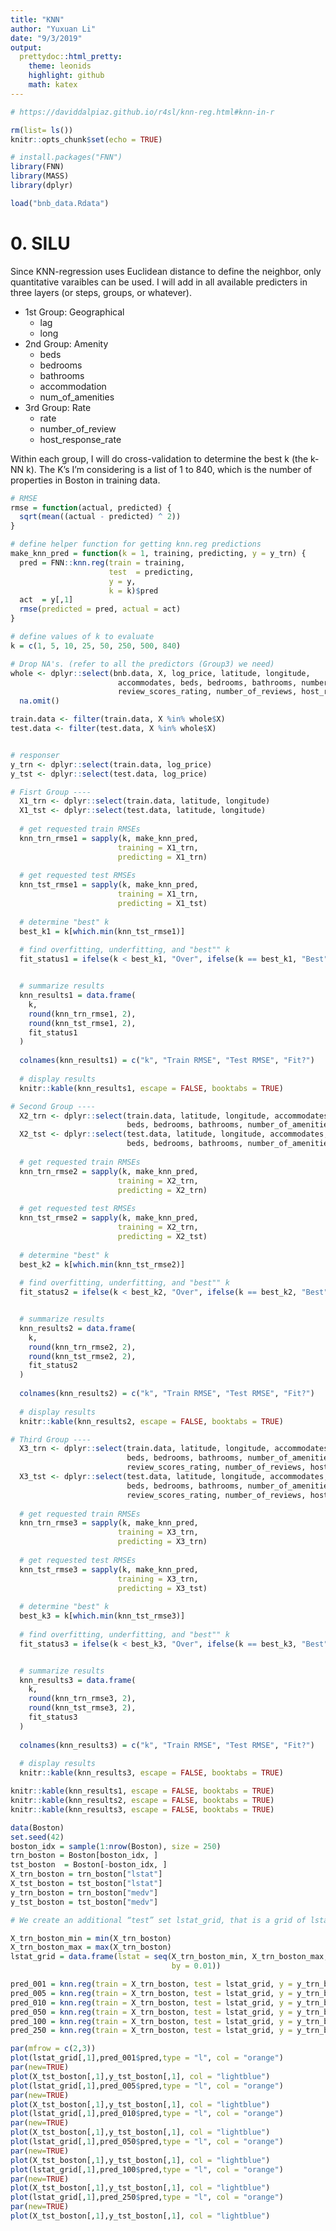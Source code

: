 ```yaml
---
title: "KNN"
author: "Yuxuan Li"
date: "9/3/2019"
output:
  prettydoc::html_pretty:
    theme: leonids
    highlight: github
    math: katex
---
```


```r
# https://daviddalpiaz.github.io/r4sl/knn-reg.html#knn-in-r 

rm(list= ls())
knitr::opts_chunk$set(echo = TRUE)

# install.packages("FNN")
library(FNN)
library(MASS)
library(dplyr)

load("bnb_data.Rdata")

```


# 0. SILU
Since KNN-regression uses Euclidean distance to define the neighbor, only quantitative varaibles can be used. I will add in all available predicters in three layers (or steps, groups, or whatever). 

- 1st Group: Geographical
  + lag
  + long
- 2nd Group: Amenity
  + beds
  + bedrooms
  + bathrooms
  + accommodation
  + num_of_amenities
- 3rd Group: Rate
  + rate
  + number_of_review
  + host_response_rate

Within each group, I will do cross-validation to determine the best k (the k-NN k). The K's I'm considering is a list of 1 to 840, which is the number of properties in Boston in training data.

```r

# RMSE
rmse = function(actual, predicted) {
  sqrt(mean((actual - predicted) ^ 2))
}

# define helper function for getting knn.reg predictions
make_knn_pred = function(k = 1, training, predicting, y = y_trn) {
  pred = FNN::knn.reg(train = training, 
                      test  = predicting, 
                      y = y, 
                      k = k)$pred
  act  = y[,1]
  rmse(predicted = pred, actual = act)
}

# define values of k to evaluate
k = c(1, 5, 10, 25, 50, 250, 500, 840)

# Drop NA's. (refer to all the predictors (Group3) we need)
whole <- dplyr::select(bnb.data, X, log_price, latitude, longitude, 
                        accommodates, beds, bedrooms, bathrooms, number_of_amenities,
                        review_scores_rating, number_of_reviews, host_response_rate) %>%
  na.omit()

train.data <- filter(train.data, X %in% whole$X)
test.data <- filter(test.data, X %in% whole$X)


# responser
y_trn <- dplyr::select(train.data, log_price)
y_tst <- dplyr::select(test.data, log_price)

```

```r

# Fisrt Group ----
  X1_trn <- dplyr::select(train.data, latitude, longitude) 
  X1_tst <- dplyr::select(test.data, latitude, longitude)
  
  # get requested train RMSEs
  knn_trn_rmse1 = sapply(k, make_knn_pred, 
                        training = X1_trn, 
                        predicting = X1_trn)
  
  # get requested test RMSEs
  knn_tst_rmse1 = sapply(k, make_knn_pred, 
                        training = X1_trn, 
                        predicting = X1_tst)
  
  # determine "best" k
  best_k1 = k[which.min(knn_tst_rmse1)]
  
  # find overfitting, underfitting, and "best"" k
  fit_status1 = ifelse(k < best_k1, "Over", ifelse(k == best_k1, "Best", "Under"))


  # summarize results
  knn_results1 = data.frame(
    k,
    round(knn_trn_rmse1, 2),
    round(knn_tst_rmse1, 2),
    fit_status1
  )
  
  colnames(knn_results1) = c("k", "Train RMSE", "Test RMSE", "Fit?")
  
  # display results
  knitr::kable(knn_results1, escape = FALSE, booktabs = TRUE)
```

```r
# Second Group ----
  X2_trn <- dplyr::select(train.data, latitude, longitude, accommodates, 
                          beds, bedrooms, bathrooms, number_of_amenities) 
  X2_tst <- dplyr::select(test.data, latitude, longitude, accommodates, 
                          beds, bedrooms, bathrooms, number_of_amenities)
  
  # get requested train RMSEs
  knn_trn_rmse2 = sapply(k, make_knn_pred, 
                        training = X2_trn, 
                        predicting = X2_trn)
  
  # get requested test RMSEs
  knn_tst_rmse2 = sapply(k, make_knn_pred, 
                        training = X2_trn, 
                        predicting = X2_tst)
  
  # determine "best" k
  best_k2 = k[which.min(knn_tst_rmse2)]
  
  # find overfitting, underfitting, and "best"" k
  fit_status2 = ifelse(k < best_k2, "Over", ifelse(k == best_k2, "Best", "Under"))


  # summarize results
  knn_results2 = data.frame(
    k,
    round(knn_trn_rmse2, 2),
    round(knn_tst_rmse2, 2),
    fit_status2
  )
  
  colnames(knn_results2) = c("k", "Train RMSE", "Test RMSE", "Fit?")
  
  # display results
  knitr::kable(knn_results2, escape = FALSE, booktabs = TRUE)
```


```r
# Third Group ----
  X3_trn <- dplyr::select(train.data, latitude, longitude, accommodates, 
                          beds, bedrooms, bathrooms, number_of_amenities,
                          review_scores_rating, number_of_reviews, host_response_rate) 
  X3_tst <- dplyr::select(test.data, latitude, longitude, accommodates, 
                          beds, bedrooms, bathrooms, number_of_amenities,
                          review_scores_rating, number_of_reviews, host_response_rate)
  
  # get requested train RMSEs
  knn_trn_rmse3 = sapply(k, make_knn_pred, 
                        training = X3_trn, 
                        predicting = X3_trn)
  
  # get requested test RMSEs
  knn_tst_rmse3 = sapply(k, make_knn_pred, 
                        training = X3_trn, 
                        predicting = X3_tst)
  
  # determine "best" k
  best_k3 = k[which.min(knn_tst_rmse3)]
  
  # find overfitting, underfitting, and "best"" k
  fit_status3 = ifelse(k < best_k3, "Over", ifelse(k == best_k3, "Best", "Under"))


  # summarize results
  knn_results3 = data.frame(
    k,
    round(knn_trn_rmse3, 2),
    round(knn_tst_rmse3, 2),
    fit_status3
  )
  
  colnames(knn_results3) = c("k", "Train RMSE", "Test RMSE", "Fit?")
  
  # display results
  knitr::kable(knn_results3, escape = FALSE, booktabs = TRUE)
```

```r
knitr::kable(knn_results1, escape = FALSE, booktabs = TRUE)
knitr::kable(knn_results2, escape = FALSE, booktabs = TRUE)
knitr::kable(knn_results3, escape = FALSE, booktabs = TRUE)
```





















```r
data(Boston)
set.seed(42)
boston_idx = sample(1:nrow(Boston), size = 250)
trn_boston = Boston[boston_idx, ]
tst_boston  = Boston[-boston_idx, ]
X_trn_boston = trn_boston["lstat"]
X_tst_boston = tst_boston["lstat"]
y_trn_boston = trn_boston["medv"]
y_tst_boston = tst_boston["medv"]

# We create an additional “test” set lstat_grid, that is a grid of lstat values at which we will predict medv in order to create graphics.

X_trn_boston_min = min(X_trn_boston)
X_trn_boston_max = max(X_trn_boston)
lstat_grid = data.frame(lstat = seq(X_trn_boston_min, X_trn_boston_max, 
                                    by = 0.01))

pred_001 = knn.reg(train = X_trn_boston, test = lstat_grid, y = y_trn_boston, k = 1)
pred_005 = knn.reg(train = X_trn_boston, test = lstat_grid, y = y_trn_boston, k = 5)
pred_010 = knn.reg(train = X_trn_boston, test = lstat_grid, y = y_trn_boston, k = 10)
pred_050 = knn.reg(train = X_trn_boston, test = lstat_grid, y = y_trn_boston, k = 50)
pred_100 = knn.reg(train = X_trn_boston, test = lstat_grid, y = y_trn_boston, k = 100)
pred_250 = knn.reg(train = X_trn_boston, test = lstat_grid, y = y_trn_boston, k = 250)

par(mfrow = c(2,3))
plot(lstat_grid[,1],pred_001$pred,type = "l", col = "orange")
par(new=TRUE)
plot(X_tst_boston[,1],y_tst_boston[,1], col = "lightblue")
plot(lstat_grid[,1],pred_005$pred,type = "l", col = "orange")
par(new=TRUE)
plot(X_tst_boston[,1],y_tst_boston[,1], col = "lightblue")
plot(lstat_grid[,1],pred_010$pred,type = "l", col = "orange")
par(new=TRUE)
plot(X_tst_boston[,1],y_tst_boston[,1], col = "lightblue")
plot(lstat_grid[,1],pred_050$pred,type = "l", col = "orange")
par(new=TRUE)
plot(X_tst_boston[,1],y_tst_boston[,1], col = "lightblue")
plot(lstat_grid[,1],pred_100$pred,type = "l", col = "orange")
par(new=TRUE)
plot(X_tst_boston[,1],y_tst_boston[,1], col = "lightblue")
plot(lstat_grid[,1],pred_250$pred,type = "l", col = "orange")
par(new=TRUE)
plot(X_tst_boston[,1],y_tst_boston[,1], col = "lightblue")



```